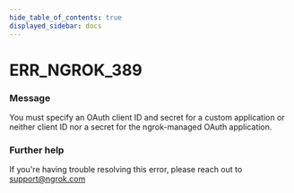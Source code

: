 ```yaml
---
hide_table_of_contents: true
displayed_sidebar: docs
---
```



# ERR_NGROK_389

### Message

You must specify an OAuth client ID and secret for a custom application or neither client ID nor a secret for the ngrok-managed OAuth application.

<ErrorDetails error="err_ngrok_389" />

### Further help

If you're having trouble resolving this error, please reach out to [support@ngrok.com](mailto:support@ngrok.com?subject=Help%20with%20ERR_NGROK_389)

